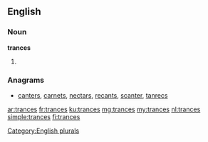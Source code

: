 ==English==

===Noun===
'''trances'''

# {{plural of|trance}}

===Anagrams===
* [[canters#English|canters]], [[carnets#English|carnets]], [[nectars#English|nectars]], [[recants#English|recants]], [[scanter#English|scanter]], [[tanrecs#English|tanrecs]]

[[Category:English plurals]]

[[ar:trances]]
[[fr:trances]]
[[ku:trances]]
[[mg:trances]]
[[my:trances]]
[[nl:trances]]
[[simple:trances]]
[[fi:trances]]